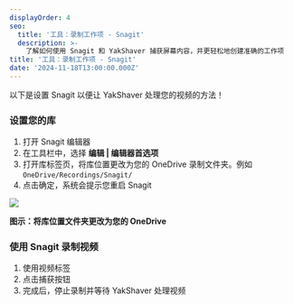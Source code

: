 ```yaml
---
displayOrder: 4
seo:
  title: '工具：录制工作项 - Snagit'
  description: >-
    了解如何使用 Snagit 和 YakShaver 捕获屏幕内容，并更轻松地创建准确的工作项
title: '工具：录制工作项 - Snagit'
date: '2024-11-18T13:00:00.000Z'
---
```


以下是设置 Snagit 以便让 YakShaver 处理您的视频的方法！

### 设置您的库

1. 打开 Snagit 编辑器
2. 在工具栏中，选择 **编辑 | 编辑器首选项**
3. 打开库标签页，将库位置更改为您的 OneDrive 录制文件夹。例如 `OneDrive/Recordings/Snagit/`
4. 点击确定，系统会提示您重启 Snagit

![](/snagit-tutorial.jpg)

**图示：将库位置文件夹更改为您的 OneDrive**

### 使用 Snagit 录制视频

1. 使用视频标签
2. 点击捕获按钮
3. 完成后，停止录制并等待 YakShaver 处理视频